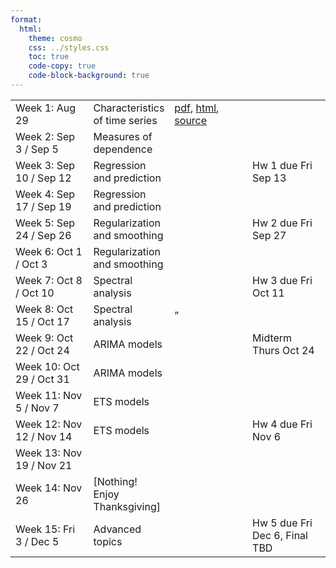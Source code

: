 ```yaml
---
format:
  html:
    theme: cosmo
    css: ../styles.css
    toc: true
    code-copy: true
    code-block-background: true
---
```


|    |    |    |    |
|----|----|----|----|
| Week 1: Aug 29 | Characteristics of time series | [pdf](lectures/characteristics/characteristics.pdf), [html](lectures/characteristics/characteristics.html), [source](https://github.com/berkeley-stat153/fall-2024/tree/main/lectures/characteristics) | |	
| Week 2: Sep 3 / Sep 5 |	Measures of dependence | <!--[pdf](lectures/dependence/dependence.pdf), [html](lectures/dependence/dependence.html), [source](https://github.com/berkeley-stat153/fall-2024/tree/main/lectures/dependence)	--> | |
| Week 3: Sep 10 / Sep 12 |	Regression and prediction | <!--[pdf](lectures/regression/regression.pdf), [html](lectures/regression/regression.html), [source](https://github.com/berkeley-stat153/fall-2024/tree/main/lectures/regression) --> |	Hw 1 due Fri Sep 13 |
| Week 4: Sep 17 / Sep 19 |	Regression and prediction | | | 	
| Week 5: Sep 24 / Sep 26 |	Regularization and smoothing | <!--[pdf](lectures/smoothing/smoothing.pdf), [html](lectures/smoothing/smoothing.html), [source](https://github.com/berkeley-stat153/fall-2024/tree/main/lectures/smoothing)--> |	Hw 2 due Fri Sep 27 |
| Week 6: Oct 1 / Oct 3 |	Regularization and smoothing | | | 	
| Week 7: Oct 8 / Oct 10 | Spectral analysis | <!--[pdf](lectures/spectral/spectral.pdf), [html](lectures/spectral/spectral.html), [source](https://github.com/berkeley-stat153/fall-2024/tree/main/lectures/spectral)--> | Hw 3 due Fri Oct 11 |
| Week 8: Oct 15 / Oct 17 |	Spectral analysis | " | | 	
| Week 9: Oct 22 / Oct 24 |	ARIMA models | <!--[pdf](lectures/arima/arima.pdf), [html](lectures/arima/arima.html), [source](https://github.com/berkeley-stat153/fall-2024/tree/main/lectures/arima)--> |	Midterm Thurs Oct 24 |
| Week 10: Oct 29 / Oct 31 | ARIMA models | | | 	
| Week 11: Nov 5 / Nov 7 | ETS models | <!--[pdf](lectures/ets/ets.pdf), [html](lectures/ets/ets.html), [source](https://github.com/berkeley-stat153/fall-2024/tree/main/lectures/ets)--> | |
| Week 12: Nov 12 / Nov 14 | ETS models	| | Hw 4 due Fri Nov 6 | 	
| Week 13: Nov 19 / Nov 21 | <!--Advanced topics [pdf](lectures/advanced/advanced.pdf), [html](lectures/advanced/advanced.html), [source](https://github.com/berkeley-stat153/fall-2024/tree/main/lectures/advanced)--> | | | 	
| Week 14: Nov 26 |	[Nothing! Enjoy Thanksgiving] | | |	
| Week 15: Fri 3 / Dec 5 | Advanced topics | | Hw 5 due Fri Dec 6, Final TBD |
